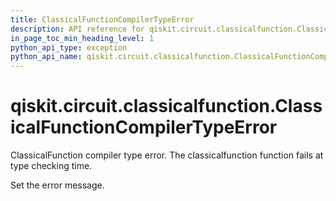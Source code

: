 ```yaml
---
title: ClassicalFunctionCompilerTypeError
description: API reference for qiskit.circuit.classicalfunction.ClassicalFunctionCompilerTypeError
in_page_toc_min_heading_level: 1
python_api_type: exception
python_api_name: qiskit.circuit.classicalfunction.ClassicalFunctionCompilerTypeError
---
```


<span id="qiskit-circuit-classicalfunction-classicalfunctioncompilertypeerror" />

# qiskit.circuit.classicalfunction.ClassicalFunctionCompilerTypeError

<Class id="qiskit.circuit.classicalfunction.ClassicalFunctionCompilerTypeError" github="https://github.com/qiskit/qiskit/tree/stable/0.46/qiskit/circuit/classicalfunction/exceptions.py" signature="qiskit.circuit.classicalfunction.ClassicalFunctionCompilerTypeError(*message)">
  ClassicalFunction compiler type error. The classicalfunction function fails at type checking time.

  Set the error message.
</Class>

